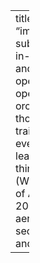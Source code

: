 ---
title: "Air Marshal TD Joseph"
image: "images/air_marshal_td_joseph.png"
subtitle: "Air Marshal TD Joseph has in-depth experience in strategic and operational planning, flying operations and air defence operations, managing and orchestrating resources worth thousands of crores, heading training of nearly 20,000 personnel every year, and command & leadership. He is a security strategy thinker with a published book (Winning India's Next War: The Role of Aerospace Power, published in 2007) and several articles on aerospace power and international security."
category: "Co Founders and Distinguished Fellows"
order: 5

---